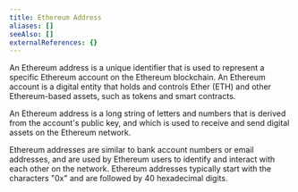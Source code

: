 ```yaml
---
title: Ethereum Address
aliases: []
seeAlso: []
externalReferences: {}
---
```




An Ethereum address is a unique identifier that is used to represent a specific Ethereum account on the Ethereum blockchain. An Ethereum account is a digital entity that holds and controls Ether (ETH) and other Ethereum-based assets, such as tokens and smart contracts.&#x20;

An Ethereum address is a long string of letters and numbers that is derived from the account's public key, and which is used to receive and send digital assets on the Ethereum network.&#x20;

Ethereum addresses are similar to bank account numbers or email addresses, and are used by Ethereum users to identify and interact with each other on the network. Ethereum addresses typically start with the characters "0x" and are followed by 40 hexadecimal digits.
